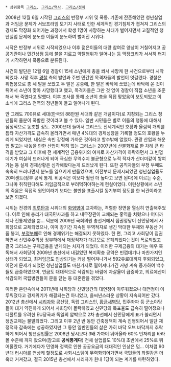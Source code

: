  * 상위항목 [[그리스]], [[그리스/역사]], [[그리스/정치]]

2008년 12월 6일 시작된 [[그리스]]의 반정부 시위 및 폭동. 기존에 잔존해있던 청년실업과 저임금 문제가 서브프라임 모기지 사태로 인한 세계적인 경기침체가 겹쳐져 그리스의 경제도 막장화 되어가는 과정에서 학생 1명이 사망하는 사태가 벌어지면서 고질적인 청년실업 문제에 분노한 이들이 분노하여 벌어진 시위다.

시작은 반정부 시위로 시작되었으나 이후 젊은이들의 대량 참여로 양상이 거칠어지고 공공기관이나 민간상점 등에 불을 지르고 약탈행위가 일어나는 등 막장크리가 서서히 터지기 시작하면서 폭동으로 분류된다.

사건의 발단은 12월 6일 경찰이 15세 소년에게 총을 쏴서 사망케 한 사건으로부터 시작되었다. 사망 직후 [[경찰]] 측의 발언과 주변 민간인 목격자들의 발언이 엇갈렸다. 경찰은 위협용으로 총 세 발을 쏘았고 두 발은 공중에, 한 발은 바닥에 쏘았는데 바닥에 쏜 것이 튀어서 소년이 맞아 사망했다고 했고, 목격자들은 그딴 것 없이 경찰이 직접 소년을 조준해서 쏴 죽였다고 말했다. 이후 조사를 통해 소년이 총을 직접 맞았음이 보도되었고 이 소식에 그리스 전역의 청년들이 들고 일어나게 된다. 

안 그래도 700유로 세대(한국의 88만원 세대와 같은 개념이다)로 지칭되는 그리스 청년들의 울분이 폭발한 것이라고 볼 수 있다. 일반 시민들은 별로 이들의 행동에 대해서 심정적으로 동조할 정도. 2000년대 들어서 그리스도 전세계적인 호황과 올림픽 개최를 틈타 자산가격도 급속히 올라가면서 매년 4%대의 경제성장을 기록할 정도의 호황을 누리게 되었지만, 내실은 속빈 강정에 가까운 것이라고 할수밖에 없었다. 관광 산업과 해운업 말고는 내놓을 만한 산업이 딱히 없는 그리스는 2007년에 산불화재로 한 차례 큰 타격을 받았고 그 이후에 전 세계적인 금융위기의 여파로 자산가격이 하락하면서 그 빈껍데기가 여실히 드러나게 되어 극심한 무역수지 불균형으로 누적 적자가 산더미같이 쌓여가는 등 실제 경제상황은 심각해왔다는게 드러났게 된다. 또한 공직자들의 부정 부패도 속속히 드러나면서 분노를 일으키게 만들었으며, 이전부터 문제시되었던 청년실업율도 20퍼센트(정부 공식 통계. 비공식은 이보다 훨씬 더 높다고 보면 된다)에 이르는 수준, 그나마 취직된다해도 저임금직으로 부려먹혀야하는게 현실이었다. 이런상황에서 소년의 죽음은 직접적 원인이라기 보다는 불만을 표출시킬 동기부여 정도를 한 뇌관이라고 보면 되겠다.

시위는 전경의 [[최루탄]]과 시위대의 [[화염병]]이 교차하는, 격렬한 장면을 열심히 연출해주었다. 이로 인해 총리가 대국민사과를 하고 내무장관이 교체되는 홍역을 치렀으나 어디까지나 진통제였을 뿐... 덕분에 2009년 국회의원 총선거에서 집권정당이 신민당에서 사회당으로 교체되었으나, 이미 장기간 지속된 무역적자로 생긴 막대한 부채와 부동산 거품 붕괴, [http://www.edaily.co.kr/news/NewsRead.edy?SCD=DD21&newsid=01715446592936776&DCD=A00303&OutLnkChk=Y 부정부패]로 인해 경제위기는 해결되지 못하였다. 한 편, 그리고 사회당이 집권하면서 신민주주의당 정부하에서 재정적자가 대규모로 은폐되었다는것이 폭로되었고 결국 그리스는 구제금융을 받게되는 처지가 되었다. 이러한 구제금융의 대가는 매우 혹독해서 사회당이 2009년 총선에서 내걸었던 복지확충 공약은 빈껍데기나 마찬가지인 상태가 되었고, 최저임금도 인상되기는 커녕 떨어져나가서 592유로대까지 후퇴되었고, 이전에 문제가 되었던 청년실업률도 마찬가지로 떨어져나가긴 커녕 계속 증가하여 백수들도 급증하였으며, 연금도 대대적으로 삭감되는 바람에 자살율이 급증하고, 의료예산이 삭감되어 국립병원들이 문을 닫는 등 대혼란을 겪었다. 

이러한 혼란속에서 2011년에 사회당과 신민당간의 대연정이 이루워졌으나 대연정이 이루워졌다고 경제위기가 해결되는건 아니었고, 을씨년스러운 상황이 지속되어만 갔다. 2012년 총선에서 [[시리자]]와 공산당, 독립 그리스인, [[황금새벽당]], 민주좌파 등 군소야당들이 대거 약진하게 되어서 사회당이 몰락하였고 신민당의 득표율도 급속히 떨어졌으나 디폴트를 우려한 EU당국과 독일의 압박으로 2차 총선에서 신민당에게 표가 쏠리면서 정권교체는 불발되었다. 그리고 이후 2년 반 동안 긴축정책이 계속 진행되어서 일단 재정적자 감축에는 성공하였지만 그 동안 일반인들의 삶은 가히 바닥 오브 바닥까지 추락하게 되어서 청년실업률은 2008년 당시보다 3배 가까이 뛰어올라 60% 언저리를 바라볼 수준에 까지 왔으며(참고로 '''공식통계다''') 전체 실업률도 10%대 초반에서 25%로 뛰어올랐다. 거기에다가 민영화 정책로 인한 공공요금의 대대적인 인상은 덤... 이처럼 90년대 [[러시아]]를 연상케 할정도로 사회시스템이 무력화되어가면서 국민들의 좌절감은 더욱더 커져갔고, 결국 2015년 총선에서 시리자가 원내 1당이 되는 계기를 마련하였다.

